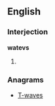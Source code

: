 ==English==

===Interjection===
'''watevs'''

# {{alternative spelling of|[[whatevs]]}}

===Anagrams===
* [[T-waves#English|T-waves]]